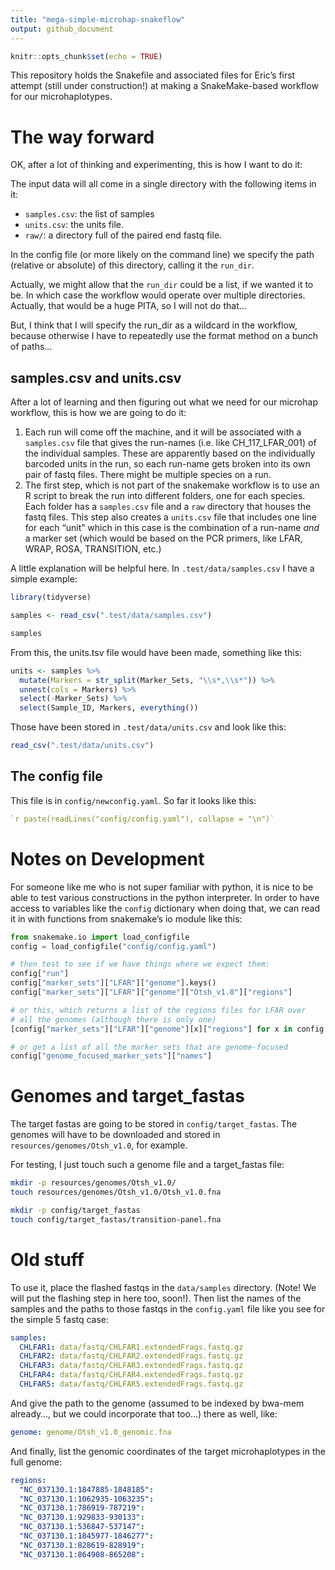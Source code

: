 ```yaml
---
title: "mega-simple-microhap-snakeflow"
output: github_document
---
```


```r
knitr::opts_chunk$set(echo = TRUE)
```

This repository holds the Snakefile and associated files for Eric's first attempt
(still under construction!)
at making a SnakeMake-based workflow for our microhaplotypes.

# The way forward

OK, after a lot of thinking and experimenting, this is how I
want to do it:

The input data will all come in a single directory with the following
items in it:

- `samples.csv`: the list of samples
- `units.csv`: the units file.
- `raw/`: a directory full of the paired end fastq file.  

In the config file (or more likely on the command line) we specify the
path (relative or absolute) of this directory, calling it the `run_dir`.  

Actually, we might allow that the `run_dir` could be a list, if we wanted it
to be.  In which case the workflow would operate over multiple directories.
Actually, that would be a huge PITA, so I will not do that...

But, I think that I will specify the run_dir as a wildcard in the workflow, because
otherwise I have to repeatedly use the format method on a bunch of paths...

## samples.csv and units.csv

After a lot of learning and then figuring out what we need for our
microhap workflow, this is how we are going to do it:

1. Each run will come off the machine, and it will be associated with
a `samples.csv` file that gives the run-names
(i.e. like CH_117_LFAR_001) of the individual
samples.  These are apparently based on the individually barcoded
units in the run, so each run-name gets broken into its own pair
of fastq files.  There might be multiple species on a run.
2. The first step, which is not part of the snakemake workflow is to
use an R script to break the run into different folders, one for each
species.  Each folder has a `samples.csv` file and a `raw` directory
that houses the fastq files.  This step also creates a `units.csv` file
that includes one line for each "unit" which in this case is the
combination of a run-name _and_ a marker set (which would be based on
the PCR primers, like LFAR, WRAP, ROSA, TRANSITION, etc.)

A little explanation will be helpful here.  In `.test/data/samples.csv`
I have a simple example:
```r
library(tidyverse)

samples <- read_csv(".test/data/samples.csv")

samples
```

From this, the units.tsv file would have been made, something like this:
```r
units <- samples %>%
  mutate(Markers = str_split(Marker_Sets, "\\s*,\\s*")) %>%
  unnest(cols = Markers) %>%
  select(-Marker_Sets) %>%
  select(Sample_ID, Markers, everything())
```
Those have been stored in `.test/data/units.csv` and look like this:
```r
read_csv(".test/data/units.csv")
```

## The config file

This file is in `config/newconfig.yaml`.  So far it looks like this:
```yaml
`r paste(readLines("config/config.yaml"), collapse = "\n")`
```

# Notes on Development

For someone like me who is not super familiar with python, it
is nice to be able to test various constructions in the python
interpreter.  In order to have access to variables like the
`config` dictionary when doing that, we can read it in
with functions from snakemake's io module like this:
```python
from snakemake.io import load_configfile
config = load_configfile("config/config.yaml")

# then test to see if we have things where we expect them:
config["run"]
config["marker_sets"]["LFAR"]["genome"].keys()
config["marker_sets"]["LFAR"]["genome"]["Otsh_v1.0"]["regions"]

# or this, which returns a list of the regions files for LFAR over
# all the genomes (although there is only one)
[config["marker_sets"]["LFAR"]["genome"][x]["regions"] for x in config["marker_sets"]["LFAR"]["genome"].keys()]

# or get a list of all the marker sets that are genome-focused
config["genome_focused_marker_sets"]["names"]

```

# Genomes and target_fastas

The target fastas are going to be stored in `config/target_fastas`.
The genomes will have to be downloaded and stored in `resources/genomes/Otsh_v1.0`,
for example.

For testing, I just touch such a genome file and a target_fastas file:
```sh
mkdir -p resources/genomes/Otsh_v1.0/
touch resources/genomes/Otsh_v1.0/Otsh_v1.0.fna

mkdir -p config/target_fastas
touch config/target_fastas/transition-panel.fna
```
# Old stuff

To use it, place the flashed fastqs in the `data/samples` directory.
(Note! We will put the flashing step in here too, soon!).
Then list the names of the samples and the paths to those fastqs in
the `config.yaml` file like you see for the simple 5 fastq case:
```yaml
samples:
  CHLFAR1: data/fastq/CHLFAR1.extendedFrags.fastq.gz
  CHLFAR2: data/fastq/CHLFAR2.extendedFrags.fastq.gz
  CHLFAR3: data/fastq/CHLFAR3.extendedFrags.fastq.gz
  CHLFAR4: data/fastq/CHLFAR4.extendedFrags.fastq.gz
  CHLFAR5: data/fastq/CHLFAR5.extendedFrags.fastq.gz
```

And give the path to the genome (assumed to be indexed by bwa-mem already..., but
we could incorporate that too...) there as well, like:
```yaml
genome: genome/Otsh_v1.0_genomic.fna
```

And finally, list the genomic coordinates of the target microhaplotypes
in the full genome:
```yaml
regions:
  "NC_037130.1:1847885-1848185":
  "NC_037130.1:1062935-1063235":
  "NC_037130.1:786919-787219":
  "NC_037130.1:929833-930133":
  "NC_037130.1:536847-537147":
  "NC_037130.1:1845977-1846277":
  "NC_037130.1:828619-828919":
  "NC_037130.1:864908-865208":
```


